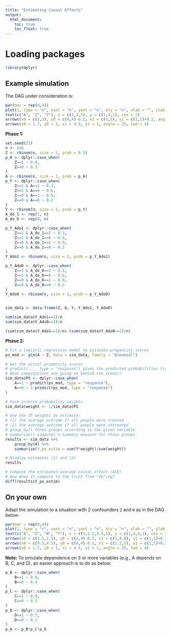 ```yaml
---
title: "Estimating Causal Effects"
output: 
  html_document:
    toc: true
    toc_float: true
---
```


# Loading packages

```r
library(dplyr)
```

## Example simulation

The DAG under consideration is:

```r
par(mar = rep(0,4))
plot(1, type = "n", xaxt = "n", yaxt = "n", bty = "n", xlab = "", ylab = "", xlim = c(0,6), ylim = c(1,4))
text(c("A", "Z", "Y"), x = c(1,3,5), y = c(1,4,1), cex = 2)
arrows(x0 = c(3,3), y0 = c(4,4)-0.2, x1 = c(1,5), y1 = c(1,1)+0.2, angle = 25, lwd = 4)
arrows(x0 = 1.7, y0 = 1, x1 = 4.5, y1 = 1, angle = 25, lwd = 4)
```

**Phase 1:**

```r
set.seed(22)
n <- 1e6
Z <- rbinom(n, size = 1, prob = 0.5)
p_A <- dplyr::case_when(
    Z==1 ~ 0.8,
    Z==0 ~ 0.3
)
A <- rbinom(n, size = 1, prob = p_A)
p_Y <- dplyr::case_when(
    Z==1 & A==1 ~ 0.3,
    Z==1 & A==0 ~ 0.6,
    Z==0 & A==1 ~ 0.9,
    Z==0 & A==0 ~ 0.2
)
Y <- rbinom(n, size = 1, prob = p_Y)
A_do_1 <- rep(1, n)
A_do_0 <- rep(0, n)

p_Y_Ado1 <- dplyr::case_when(
    Z==1 & A_do_1==1 ~ 0.3,
    Z==1 & A_do_1==0 ~ 0.6,
    Z==0 & A_do_1==1 ~ 0.9,
    Z==0 & A_do_1==0 ~ 0.2
)
Y_Ado1 <- rbinom(n, size = 1, prob = p_Y_Ado1)

p_Y_Ado0 <- dplyr::case_when(
    Z==1 & A_do_0==1 ~ 0.3,
    Z==1 & A_do_0==0 ~ 0.6,
    Z==0 & A_do_0==1 ~ 0.9,
    Z==0 & A_do_0==0 ~ 0.2
)
Y_Ado0 <- rbinom(n, size = 1, prob = p_Y_Ado0)


sim_data <- data.frame(Z, A, Y, Y_Ado1, Y_Ado0)

sum(sim_data$Y_Ado1==1)/n
sum(sim_data$Y_Ado0==1)/n

(sum(sim_data$Y_Ado1==1)/n)-(sum(sim_data$Y_Ado0==1)/n)
```

**Phase 2:**

```r
# Fit a logistic regression model to estimate propensity scores
ps_mod <- glm(A ~ Z, data = sim_data, family = "binomial")

# Get the actual propensity scores
# predict(..., type = "response") gives the predicted probabilities from logistic regression
# What computations are going on behind the scenes?
sim_data$PS <- dplyr::case_when(
    A==1 ~ predict(ps_mod, type = "response"),
    A==0 ~ 1-predict(ps_mod, type = "response")
)

# Form inverse probability weights
sim_data$weight <- 1/sim_data$PS

# Use the IP weights to estimate:
# (1) the average outcome if all people were treated
# (2) the average outcome if all people were untreated
# group_by() forms groups according to the given variable
# summarize() computes a summary measure for those groups
results <- sim_data %>%
    group_by(A) %>%
    summarize(Y_po_estim = sum(Y*weight)/sum(weight))

# Display estimates (1) and (2)
results

# Compute the estimated average causal effect (ACE)
# How does it compare to the truth from "do"ing?
diff(results$Y_po_estim)
```

## On your own

Adapt the simulation to a situation with 2 confounders `Z` and `W` as in the DAG below:

```r
par(mar = rep(0,4))
plot(1, type = "n", xaxt = "n", yaxt = "n", bty = "n", xlab = "", ylab = "", xlim = c(0,6), ylim = c(1,4))
text(c("A", "Z", "W", "Y"), x = c(1,1.5,4.5,5), y = c(1,4,4,1), cex = 2)
arrows(x0 = c(1.5,1.5), y0 = c(4,4)-0.2, x1 = c(1,4.8), y1 = c(1,1)+0.2, angle = 25, lwd = 4)
arrows(x0 = c(4.5,4.5), y0 = c(4,4)-0.2, x1 = c(1.2,5), y1 = c(1,1)+0.2, angle = 25, lwd = 4)
arrows(x0 = 1.7, y0 = 1, x1 = 4.5, y1 = 1, angle = 25, lwd = 4)
```

**Note:** To simulate dependence on 3 or more variables (e.g., A depends on B, C, and D), an easier approach is to do as below:

```r
p_B <- dplyr::case_when(
    B==1 ~ 0.8,
    B==0 ~ 0.4
)
p_C <- dplyr::case_when(
    C==1 ~ 0.9,
    C==0 ~ 0.5
)
p_D <- dplyr::case_when(
    D==1 ~ 0.7,
    D==0 ~ 0.1
)
p_A <- p_B*p_C*p_D
```




